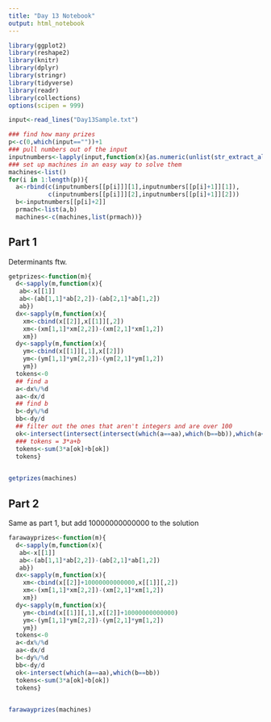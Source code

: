 ```yaml
---
title: "Day 13 Notebook"
output: html_notebook
---
```


```r
library(ggplot2)
library(reshape2)
library(knitr)
library(dplyr)
library(stringr)
library(tidyverse)
library(readr)
library(collections)
options(scipen = 999)
```

```r
input<-read_lines("Day13Sample.txt")

### find how many prizes
p<-c(0,which(input==""))+1
### pull numbers out of the input
inputnumbers<-lapply(input,function(x){as.numeric(unlist(str_extract_all(x,"\\d+")))})
### set up machines in an easy way to solve them
machines<-list()
for(i in 1:length(p)){
  a<-rbind(c(inputnumbers[[p[i]]][1],inputnumbers[[p[i]+1]][1]),
           c(inputnumbers[[p[i]]][2],inputnumbers[[p[i]+1]][2]))
  b<-inputnumbers[[p[i]+2]]
  prmach<-list(a,b)
  machines<-c(machines,list(prmach))}

```

## Part 1

Determinants ftw.

```r
getprizes<-function(m){
  d<-sapply(m,function(x){
   ab<-x[[1]]
   ab<-(ab[1,1]*ab[2,2])-(ab[2,1]*ab[1,2])
   ab})
  dx<-sapply(m,function(x){
    xm<-cbind(x[[2]],x[[1]][,2])
    xm<-(xm[1,1]*xm[2,2])-(xm[2,1]*xm[1,2])
    xm})
  dy<-sapply(m,function(x){
    ym<-cbind(x[[1]][,1],x[[2]])
    ym<-(ym[1,1]*ym[2,2])-(ym[2,1]*ym[1,2])
    ym})
  tokens<-0
  ## find a
  a<-dx%/%d
  aa<-dx/d
  ## find b
  b<-dy%/%d
  bb<-dy/d
  ## filter out the ones that aren't integers and are over 100
  ok<-intersect(intersect(intersect(which(a==aa),which(b==bb)),which(a<=100)),which(b<=100))
  ### tokens = 3*a+b
  tokens<-sum(3*a[ok]+b[ok])
  tokens}
  
```

```r
getprizes(machines)
```
## Part 2
Same as part 1, but add 10000000000000 to the solution

```r
farawayprizes<-function(m){
  d<-sapply(m,function(x){
   ab<-x[[1]]
   ab<-(ab[1,1]*ab[2,2])-(ab[2,1]*ab[1,2])
   ab})
  dx<-sapply(m,function(x){
    xm<-cbind(x[[2]]+10000000000000,x[[1]][,2])
    xm<-(xm[1,1]*xm[2,2])-(xm[2,1]*xm[1,2])
    xm})
  dy<-sapply(m,function(x){
    ym<-cbind(x[[1]][,1],x[[2]]+10000000000000)
    ym<-(ym[1,1]*ym[2,2])-(ym[2,1]*ym[1,2])
    ym})
  tokens<-0
  a<-dx%/%d
  aa<-dx/d
  b<-dy%/%d
  bb<-dy/d
  ok<-intersect(which(a==aa),which(b==bb))
  tokens<-sum(3*a[ok]+b[ok])
  tokens}
  
```

```r
farawayprizes(machines)
```
